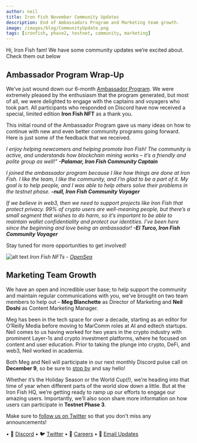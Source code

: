 ```yaml
---
author: neil
title: Iron Fish November Community Updates
description: End of Ambassadors Program and Marketing team growth.
image: /images/blog/CommunityUpdate.png
tags: [ironfish, phase2, testnet, community, marketing]
---
```


Hi, Iron Fish fam! We have some community updates we’re excited about. Check them out below

## Ambassador Program Wrap-Up

We’ve just wound down our 6-month [Ambassador Program](https://www.ironfish.network/blog/2022/05/03/ambassador-program). We were extremely pleased by the enthusiasm that the program generated, but most of all, we were delighted to engage with the captains and voyagers who took part. All participants who responded on Discord have now received a special, limited edition **Iron Fish NFT** as a thank you.

This initial round of the Ambassador Program gave us many ideas on how to continue with new and even better community programs going forward. Here is just some of the feedback that we received.

*I enjoy helping newcomers and helping promote Iron Fish! The community is active, and understands how blockchain mining works – it’s a friendly and polite group as well!”*
***-Palamar, Iron Fish Community Captain***

*I joined the ambassador program because I like how things are done at Iron Fish. I like the team, I like the community, and I’m glad to be a part of it. My goal is to help people, and I was able to help others solve their problems in the testnet phase.*
***-null, Iron Fish Community Voyager***

*If we believe in web3, then we need to support projects like Iron Fish that protect privacy. 99% of crypto users are well-meaning people, but there’s a small segment that wishes to do harm, so it’s important to be able to maintain wallet confidentiality and protect our identities. I’ve been here since the beginning and love being an ambassador!*
***-El Turco, Iron Fish Community Voyager***

Stay tuned for more opportunities to get involved!

![alt text](/images/blog/NFTs.png "Ambassador NFTs")
*Iron Fish NFTs - [OpenSea](https://opensea.io/collection/iron-fish-ambassadors)*

 ## Marketing Team Growth

We have an open and incredible user base; to help support the community and maintain regular communications with you, we’ve brought on two team members to help out – **Meg Blanchette** as Director of Marketing and **Neil Doshi** as Content Marketing Manager.

Meg has been in the tech space for over a decade, starting as an editor for O’Reilly Media before moving to MarComm roles at AI and edtech startups. Neil comes to us having worked for two years in the crypto industry with prominent Layer-1s and crypto investment platforms, where he focused on content and user education. Prior to taking the plunge into crypto, DeFi, and web3, Neil worked in academia.

Both Meg and Neil will participate in our next monthly Discord pulse call on **December 9**, so be sure to [stop by](https://discord.com/invite/EkQkEcm8DH) and say hello!

Whether it’s the Holiday Season or the World Cup(!), we’re heading into that time of year when different parts of the world slow down a little. But at the Iron Fish HQ, we’re getting ready to ramp up our efforts to engage our amazing users. Importantly, we’ll also soon share more information on how users can participate in **Testnet Phase 3**.

Make sure to [follow us on Twitter](https://twitter.com/ironfishcrypto) so that you don’t miss any announcements!


• 🎤 [Discord](https://discord.ironfish.network)
• 🐦 [Twitter](https://twitter.com/ironfishcrypto)
• 🚀 [Careers](https://ironfish.network/careers)
• 📧 [Email Updates](https://ironfish.network/#email-signup)
